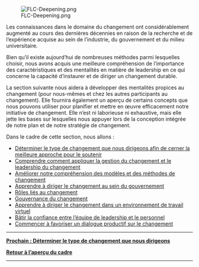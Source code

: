 [[File:FLC-Deepening.png]]

Les connaissances dans le domaine du changement ont considérablement augmenté au cours des dernières décennies en raison de la recherche et de l’expérience acquise au sein de l’industrie, du gouvernement et du milieu universitaire.

Bien qu’il existe aujourd’hui de nombreuses méthodes parmi lesquelles choisir, nous avons acquis une meilleure compréhension de l’importance des caractéristiques et des mentalités en matière de leadership en ce qui concerne la capacité d’instaurer et de diriger un changement durable.

La section suivante nous aidera à développer des mentalités propices au changement (pour nous-mêmes et chez les autres participants au changement). Elle fournira également un aperçu de certains concepts que nous pouvons utiliser pour planifier et mettre en œuvre efficacement notre initiative de changement. Elle n’est ni laborieuse ni exhaustive, mais elle jette les bases sur lesquelles nous appuyer lors de la conception intégrée de notre plan et de notre stratégie de changement.

Dans le cadre de cette section, nous allons :

* [https://articles.alpha.canada.ca/framework-for-leading-change/fr/?page_id=451 Déterminer le type de changement que nous dirigeons afin de cerner la meilleure approche pour le soutenir]
* [https://articles.alpha.canada.ca/framework-for-leading-change/fr/?page_id=586 Comprendre comment appliquer la gestion du changement et le leadership du changement]
* [https://articles.alpha.canada.ca/framework-for-leading-change/fr/?page_id=455 Améliorer notre compréhension des modèles et des méthodes de changement]
* [https://articles.alpha.canada.ca/framework-for-leading-change/fr/?page_id=457 Apprendre à diriger le changement au sein du gouvernement]
* [https://articles.alpha.canada.ca/framework-for-leading-change/fr/?page_id=445 Rôles liés au changement]
* [https://articles.alpha.canada.ca/framework-for-leading-change/fr/un-cadre-pour-diriger-le-changement/gouvernance-du-changement/ Gouvernance du changement]
* [https://articles.alpha.canada.ca/framework-for-leading-change/fr/?page_id=461 Apprendre à diriger le changement dans un environnement de travail virtuel]
* [https://articles.alpha.canada.ca/framework-for-leading-change/fr/?page_id=463 Bâtir la confiance entre l’équipe de leadership et le personnel]
* [https://articles.alpha.canada.ca/framework-for-leading-change/fr/?page_id=465 Commencer à favoriser un dialogue productif sur le changement]


-----

[https://articles.alpha.canada.ca/framework-for-leading-change/fr/naviguer-dans-le-monde-du-changement/le-type-de-changement-que-nous-dirigeons/ '''Prochain : Déterminer le type de changement que nous dirigeons''']

[https://articles.alpha.canada.ca/framework-for-leading-change/navigating-the-world-of-change/ '''Retour à l’aperçu du cadre''']


-----
